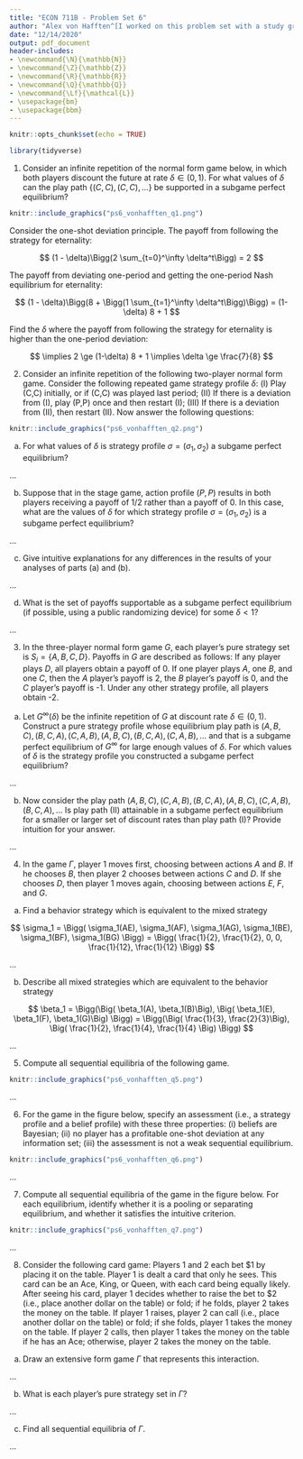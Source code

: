 ```yaml
---
title: "ECON 711B - Problem Set 6"
author: "Alex von Hafften^[I worked on this problem set with a study group of Michael Nattinger, Andrew Smith, Tyler Welch, and Ryan Mather. I also discussed problems with Emily Case, Sarah Bass, and Danny Edgel.]"
date: "12/14/2020"
output: pdf_document
header-includes:
- \newcommand{\N}{\mathbb{N}}
- \newcommand{\Z}{\mathbb{Z}}
- \newcommand{\R}{\mathbb{R}}
- \newcommand{\Q}{\mathbb{Q}}
- \newcommand{\Lf}{\mathcal{L}}
- \usepackage{bm}
- \usepackage{bbm}
---
```


```r
knitr::opts_chunk$set(echo = TRUE)

library(tidyverse)
```

1. Consider an infinite repetition of the normal form game below, in which both players discount the future at rate $\delta \in (0, 1)$. For what values of $\delta$ can the play path $\{(C, C),(C, C), ...\}$ be supported in a subgame perfect equilibrium?

```r
knitr::include_graphics("ps6_vonhafften_q1.png")
```

Consider the one-shot deviation principle.  The payoff from following the strategy for eternality:

$$
(1 - \delta)\Bigg(2 \sum_{t=0}^\infty \delta^t\Bigg) = 2
$$

The payoff from deviating one-period and getting the one-period Nash equilibrium for eternality:

$$
(1 - \delta)\Bigg(8 + \Bigg(1 \sum_{t=1}^\infty \delta^t\Bigg)\Bigg) 
= (1-\delta) 8 + 1
$$

Find the $\delta$ where the payoff from following the strategy for eternality is higher than the one-period deviation:

$$
\implies 
2 \ge (1-\delta) 8 + 1 
\implies
\delta \ge \frac{7}{8}
$$

\pagebreak

2. Consider an infinite repetition of the following two-player normal form game.  Consider the following repeated game strategy profile $\delta$: (I) Play (C,C) initially, or if (C,C) was played last period; (II) If there is a deviation from (I), play (P,P) once and then restart (I); (III) If there is a deviation from (II), then restart (II). Now answer the following questions:

```r
knitr::include_graphics("ps6_vonhafften_q2.png")
```

(a) For what values of $\delta$ is strategy profile $\sigma = (\sigma_1, \sigma_2)$ a subgame perfect equilibrium?

...

(b) Suppose that in the stage game, action profile $(P, P)$ results in both players receiving a payoff of 1/2 rather than a payoff of 0. In this case, what are the values of $\delta$ for which strategy profile $\sigma = (\sigma_1, \sigma_2)$ is a subgame perfect equilibrium?

...

(c) Give intuitive explanations for any differences in the results of your analyses of parts (a) and (b).

...

(d) What is the set of payoffs supportable as a subgame perfect equilibrium (if possible, using a public randomizing device) for some $\delta < 1$?

...

3. In the three-player normal form game $G$, each player’s pure strategy set is $S_i = \{A, B, C, D\}$. Payoffs in $G$ are described as follows: If any player plays $D$, all players obtain a payoff of 0. If one player plays $A$, one $B$, and one $C$, then the $A$ player’s payoff is 2, the $B$ player’s payoff is 0, and the $C$ player’s payoff is -1. Under any other strategy profile, all players obtain -2.

(a) Let $G^\infty(\delta)$ be the infinite repetition of $G$ at discount rate $\delta \in (0, 1)$. Construct a pure strategy profile whose equilibrium play path is $(A, B, C),(B, C, A),(C, A, B),(A, B, C),(B, C, A),(C, A, B), ...$ and that is a subgame perfect equilibrium of $G^\infty$ for large enough values of $\delta$. For which values of $\delta$ is the strategy profile you constructed a subgame perfect equilibrium?

...

(b) Now consider the play path $(A, B, C),(C, A, B),(B, C, A),(A, B, C),(C, A, B),(B, C, A), ...$ Is play path (II) attainable in a subgame perfect equilibrium for a smaller or larger set of discount rates than play path (I)? Provide intuition for your answer.

...

4. In the game $\Gamma$, player 1 moves first, choosing between actions $A$ and $B$. If he chooses $B$, then player 2 chooses between actions $C$ and $D$. If she chooses $D$, then player 1 moves again, choosing between actions $E$, $F$, and $G$.

(a) Find a behavior strategy which is equivalent to the mixed strategy 

$$
\sigma_1 = \Bigg( \sigma_1(AE), \sigma_1(AF), \sigma_1(AG), \sigma_1(BE), \sigma_1(BF), \sigma_1(BG) \Bigg) = \Bigg( \frac{1}{2}, \frac{1}{2}, 0, 0, \frac{1}{12}, \frac{1}{12} \Bigg)
$$

...

(b) Describe all mixed strategies which are equivalent to the behavior strategy

$$
\beta_1 = \Bigg(\Big( \beta_1(A), \beta_1(B)\Big), \Big( \beta_1(E), \beta_1(F), \beta_1(G)\Big) \Bigg) = \Bigg(\Big( \frac{1}{3}, \frac{2}{3}\Big), \Big( \frac{1}{2}, \frac{1}{4}, \frac{1}{4} \Big) \Bigg)
$$

...

5. Compute all sequential equilibria of the following game.

```r
knitr::include_graphics("ps6_vonhafften_q5.png")
```

...

6. For the game in the figure below, specify an assessment (i.e., a strategy profile and a belief profile) with these three properties: (i) beliefs are Bayesian; (ii) no player has a profitable one-shot deviation at any information set; (iii) the assessment is not a weak sequential equilibrium.

```r
knitr::include_graphics("ps6_vonhafften_q6.png")
```

...

7. Compute all sequential equilibria of the game in the figure below. For each equilibrium, identify whether it is a pooling or separating equilibrium, and whether it satisfies the intuitive criterion.

```r
knitr::include_graphics("ps6_vonhafften_q7.png")
```

...

8. Consider the following card game: Players 1 and 2 each bet $1 by placing it on
the table. Player 1 is dealt a card that only he sees. This card can be an Ace,
King, or Queen, with each card being equally likely. After seeing his card, player 1 decides whether to raise the bet to $2 (i.e., place another dollar on the table) or fold; if he folds, player 2 takes the money on the table. If player 1 raises, player 2 can call (i.e., place another dollar on the table) or fold; if she folds, player 1 takes the money on the table. If player 2 calls, then player 1 takes the money on the table if he has an Ace; otherwise, player 2 takes the money on the table.

(a) Draw an extensive form game $\Gamma$ that represents this interaction.

...

(b) What is each player’s pure strategy set in $\Gamma$?

...

(c) Find all sequential equilibria of $\Gamma$.

...